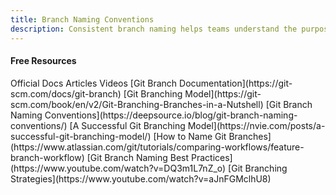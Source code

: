 ```yaml
---
title: Branch Naming Conventions
description: Consistent branch naming helps teams understand the purpose of branches at a glance and is crucial for organized Git workflows.
---
```



#### Free Resources

<Tabs defaultValue="article">
<TabsList>
<TabsTrigger value="official">Official Docs</TabsTrigger>
<TabsTrigger value="article">Articles</TabsTrigger>
<TabsTrigger value="video">Videos</TabsTrigger>
</TabsList>

<TabsContent value="official">
<Note title="Official Docs">
[Git Branch Documentation](https://git-scm.com/docs/git-branch)
[Git Branching Model](https://git-scm.com/book/en/v2/Git-Branching-Branches-in-a-Nutshell)
</Note>
</TabsContent>
<TabsContent value="article">
<Note title="Articles">
[Git Branch Naming Conventions](https://deepsource.io/blog/git-branch-naming-conventions/)
[A Successful Git Branching Model](https://nvie.com/posts/a-successful-git-branching-model/)
[How to Name Git Branches](https://www.atlassian.com/git/tutorials/comparing-workflows/feature-branch-workflow)
</Note>
</TabsContent>
<TabsContent value="video">
<Note title="Videos">
[Git Branch Naming Best Practices](https://www.youtube.com/watch?v=DQ3m1L7nZ_o)
[Git Branching Strategies](https://www.youtube.com/watch?v=aJnFGMclhU8)
</Note>
</TabsContent>
</Tabs>
